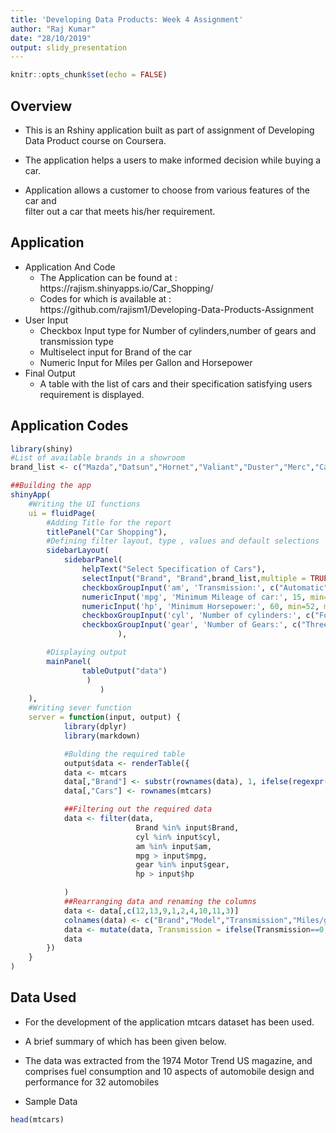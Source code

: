 ---
title: 'Developing Data Products: Week 4 Assignment'
author: "Raj Kumar"
date: "28/10/2019"
output: slidy_presentation
---

```{r setup, include=FALSE}
knitr::opts_chunk$set(echo = FALSE)
```

## Overview


* This is an Rshiny application built as part of assignment of Developing Data Product course on Coursera.   

* The application helps a users to make informed decision while buying a car.     

* Application allows a customer to choose from various features of the car and   
 filter out a car that meets his/her requirement.

## Application
* Application And Code
   + The Application can be found at : https://rajism.shinyapps.io/Car_Shopping/
   + Codes for which is available at : https://github.com/rajism1/Developing-Data-Products-Assignment
* User Input
  + Checkbox Input type for Number of cylinders,number of gears and transmission type
  + Multiselect input for Brand of the car
  + Numeric Input for Miles per Gallon and Horsepower
* Final Output
  + A table with the list of cars and their specification satisfying users requirement is displayed.

## Application Codes

```{r, echo = TRUE}
library(shiny)
#List of available brands in a showroom
brand_list <- c("Mazda","Datsun","Hornet","Valiant","Duster","Merc","Cadillac","Lincoln","Chrysler","Fiat","Honda","Toyota","Dodge","AMC","Camaro","Pontiac","Porsche","Lotus","Ford","Ferrari","Maserati","Volvo")

##Building the app
shinyApp(
    #Writing the UI functions
    ui = fluidPage(
        #Adding Title for the report
        titlePanel("Car Shopping"),
        #Defining filter layout, type , values and default selections
        sidebarLayout(
            sidebarPanel(
                helpText("Select Specification of Cars"),
                selectInput("Brand", "Brand",brand_list,multiple = TRUE,selected = brand_list),
                checkboxGroupInput('am', 'Transmission:', c("Automatic"=0, "Manual"=1), selected = c(0,1)),
                numericInput('mpg', 'Minimum Mileage of car:', 15, min=10, max=35),
                numericInput('hp', 'Minimum Horsepower:', 60, min=52, max=335),
                checkboxGroupInput('cyl', 'Number of cylinders:', c("Four"=4, "Six"=6, "Eight"=8), selected = c(4,6,8)),
                checkboxGroupInput('gear', 'Number of Gears:', c("Three"=3, "Four"=4, "Five"=5), selected = c(3,4,5))
                        ),

        #Displaying output
        mainPanel(
                tableOutput("data")
                 )
                    )
    ),
    #Writing sever function
    server = function(input, output) {
            library(dplyr)
            library(markdown)

            #Bulding the required table
            output$data <- renderTable({
            data <- mtcars
            data[,"Brand"] <- substr(rownames(data), 1, ifelse(regexpr(' ', rownames(data)) == -1,length(rownames(data)),regexpr(' ', rownames(data))-1) )
            data[,"Cars"] <- rownames(mtcars)

            ##Filtering out the required data
            data <- filter(data,
                            Brand %in% input$Brand,
                            cyl %in% input$cyl,
                            am %in% input$am,
                            mpg > input$mpg,
                            gear %in% input$gear,
                            hp > input$hp

            )
            ##Rearranging data and renaming the columns
            data <- data[,c(12,13,9,1,2,4,10,11,3)]
            colnames(data) <- c("Brand","Model","Transmission","Miles/gallon","Cylinder","Gross Horsepower","Gear","No. Of Carburetors","Displacement")
            data <- mutate(data, Transmission = ifelse(Transmission==0, "Automatic", "Manual"))
            data
        })
    }
)

```

## Data Used

* For the development of the application mtcars dataset has been used.  
* A brief summary of which has been given below.

* The data was extracted from the 1974 Motor Trend US magazine, and comprises fuel consumption and 10 aspects of automobile design and performance for 32 automobiles

* Sample Data
```{r, echo = TRUE}
head(mtcars)
```

